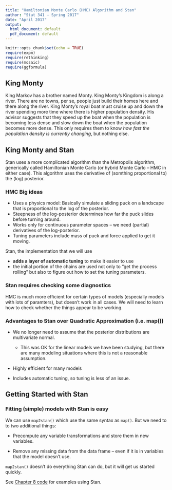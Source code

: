```yaml
---
title: "Hamiltonian Monte Carlo (HMC) Algorithm and Stan"
author: "Stat 341 — Spring 2017"
date: "April 2017"
output:
  html_document: default
  pdf_document: default
---
```


```r
knitr::opts_chunk$set(echo = TRUE)
require(expm)
require(rethinking)
require(mosaic)
require(ggformula)
```



## King Monty

King Markov has a brother named Monty. King Monty's Kingdom is along a river. 
There are no towns, per se, people just build their homes here and there along
the river.  King Monty's royal boat must cruise up and down the river spending
more time where there is higher population density. His advisor suggests that
they speed up the boat when the population is becoming less dense and slow down
the boat when the population becomes more dense.  This only requires them to know
*how fast the population density is currently changing*, but nothing else.

## King Monty and Stan

Stan uses a more complicated algorithm than the Metropolis algorithm, 
generically called Hamiltonian Monte Carlo (or hybrid Monte Carlo -- 
HMC in either case).  This algorithm uses the 
derivative of (somthing proportional to) the (log) posterior.

  
  
### HMC Big ideas

  * Uses a physics model:  Basically simulate a sliding puck on a landscape 
  that  is proportional to the log of the posterior.
  * Steepness of the log-posterior determines how far the puck slides before
  turning around. 
  * Works only for continuous parameter spaces --
  we need (partial) derivatives of the log-posterior.
  * Tuning parameters include mass of puck and force applied to get it moving.

Stan, the implementation that we will use

  * **adds a layer of automatic tuning** to make it easier to use
  * the initial portion of the chains are used not only to "get the process rolling" but also
  to figure out how to set the tuning parameters.
  
### Stan requires checking some diagnostics

HMC is much more efficient for certain types of models (especially models
with lots of paramters), but doesn't work in all cases.  We will need to learn 
how to check whether the things appear to be working.



### Advantages to Stan over Quadratic Approximation (i.e. map())

 * We no longer need to assume that the posterior distributions are multivariate
 normal.  
 
   * This was OK for the linear models we have been studying, but there are 
   many modeling situations where this is not a reasonable assumption.

 * Highly efficient for many models 
 
 * Includes automatic tuning, so tuning is less of an issue.

## Getting Started with Stan

### Fitting (simple) models with Stan is easy

We can use `map2stan()` which use the same syntax as `map()`.  But we need to
to two additional things:

 * Precompute any variable transformations and store them in new variables.
 
 * Remove any missing data from the data frame -- even if it is in variables 
 that the model doesn't use.
 
`map2stan()` doesn't do everything Stan can do, but it will get us started quickly.


See [Chapter 8 code](../Book-Code/Chapter08-updated.html) for examples using Stan.


